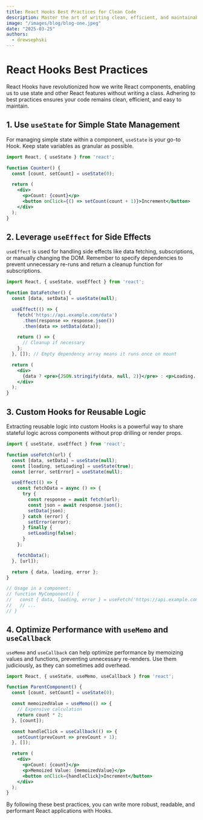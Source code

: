 ```yaml
---
title: React Hooks Best Practices for Clean Code
description: Master the art of writing clean, efficient, and maintainable React components using Hooks.
image: "/images/blog/blog-one.jpeg"
date: "2025-03-25"
authors:
  - drewsephski
---
```


# React Hooks Best Practices

React Hooks have revolutionized how we write React components, enabling us to use state and other React features without writing a class. Adhering to best practices ensures your code remains clean, efficient, and easy to maintain.

## 1. Use `useState` for Simple State Management

For managing simple state within a component, `useState` is your go-to Hook. Keep state variables as granular as possible.

```jsx
import React, { useState } from 'react';

function Counter() {
  const [count, setCount] = useState(0);

  return (
    <div>
      <p>Count: {count}</p>
      <button onClick={() => setCount(count + 1)}>Increment</button>
    </div>
  );
}
```

## 2. Leverage `useEffect` for Side Effects

`useEffect` is used for handling side effects like data fetching, subscriptions, or manually changing the DOM. Remember to specify dependencies to prevent unnecessary re-runs and return a cleanup function for subscriptions.

```jsx
import React, { useState, useEffect } from 'react';

function DataFetcher() {
  const [data, setData] = useState(null);

  useEffect(() => {
    fetch('https://api.example.com/data')
      .then(response => response.json())
      .then(data => setData(data));

    return () => {
      // Cleanup if necessary
    };
  }, []); // Empty dependency array means it runs once on mount

  return (
    <div>
      {data ? <pre>{JSON.stringify(data, null, 2)}</pre> : <p>Loading...</p>}
    </div>
  );
}
```

## 3. Custom Hooks for Reusable Logic

Extracting reusable logic into custom Hooks is a powerful way to share stateful logic across components without prop drilling or render props.

```jsx
import { useState, useEffect } from 'react';

function useFetch(url) {
  const [data, setData] = useState(null);
  const [loading, setLoading] = useState(true);
  const [error, setError] = useState(null);

  useEffect(() => {
    const fetchData = async () => {
      try {
        const response = await fetch(url);
        const json = await response.json();
        setData(json);
      } catch (error) {
        setError(error);
      } finally {
        setLoading(false);
      }
    };

    fetchData();
  }, [url]);

  return { data, loading, error };
}

// Usage in a component:
// function MyComponent() {
//   const { data, loading, error } = useFetch('https://api.example.com/users');
//   // ...
// }
```

## 4. Optimize Performance with `useMemo` and `useCallback`

`useMemo` and `useCallback` can help optimize performance by memoizing values and functions, preventing unnecessary re-renders. Use them judiciously, as they can sometimes add overhead.

```jsx
import React, { useState, useMemo, useCallback } from 'react';

function ParentComponent() {
  const [count, setCount] = useState(0);

  const memoizedValue = useMemo(() => {
    // Expensive calculation
    return count * 2;
  }, [count]);

  const handleClick = useCallback(() => {
    setCount(prevCount => prevCount + 1);
  }, []);

  return (
    <div>
      <p>Count: {count}</p>
      <p>Memoized Value: {memoizedValue}</p>
      <button onClick={handleClick}>Increment</button>
    </div>
  );
}
```

By following these best practices, you can write more robust, readable, and performant React applications with Hooks.